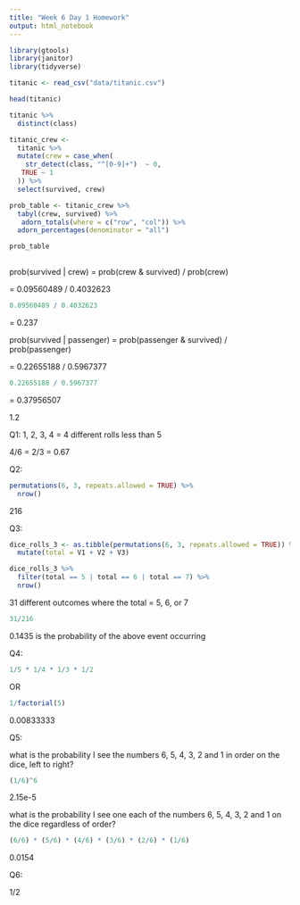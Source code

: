 ```yaml
---
title: "Week 6 Day 1 Homework"
output: html_notebook
---
```


```r
library(gtools)
library(janitor)
library(tidyverse)

titanic <- read_csv("data/titanic.csv")

head(titanic)

titanic %>% 
  distinct(class)
```

```r
titanic_crew <- 
  titanic %>% 
  mutate(crew = case_when(
    str_detect(class, "^[0-9]+")  ~ 0,
   TRUE ~ 1
  )) %>% 
  select(survived, crew)
```

```r
prob_table <- titanic_crew %>% 
  tabyl(crew, survived) %>% 
   adorn_totals(where = c("row", "col")) %>% 
  adorn_percentages(denominator = "all")

prob_table
  
```

prob(survived | crew) = prob(crew & survived) / prob(crew)

= 0.09560489 / 0.4032623
```r

0.09560489 / 0.4032623

```

= 0.237




prob(survived | passenger) = prob(passenger & survived) / prob(passenger)

= 0.22655188 / 0.5967377

```r

0.22655188 / 0.5967377

```

= 0.37956507




1.2

Q1: 1, 2, 3, 4 = 4 different rolls less than 5

4/6 = 2/3 = 0.67


Q2: 
```r
permutations(6, 3, repeats.allowed = TRUE) %>% 
  nrow()
```

216


Q3:

```r
dice_rolls_3 <- as.tibble(permutations(6, 3, repeats.allowed = TRUE)) %>% 
  mutate(total = V1 + V2 + V3)
```


```r
dice_rolls_3 %>% 
  filter(total == 5 | total == 6 | total == 7) %>% 
  nrow()
```
31 different outcomes where the total = 5, 6, or 7



```r
31/216
```

0.1435 is the probability of the above event occurring





Q4:

```r

1/5 * 1/4 * 1/3 * 1/2

```

OR

```r
1/factorial(5)
```


0.00833333


Q5:

what is the probability I see the numbers 6, 5, 4, 3, 2 and 1 in order on the 
dice, left to right?

```r
(1/6)^6
```

2.15e-5


what is the probability I see one each of the numbers 6, 5, 4, 3, 2 and 1 on the 
dice regardless of order?

```r
(6/6) * (5/6) * (4/6) * (3/6) * (2/6) * (1/6)
```

0.0154 



Q6:

1/2



